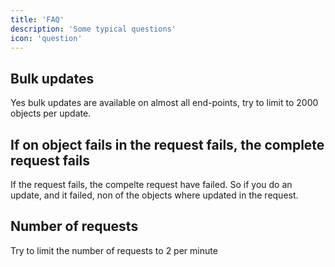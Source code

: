 ```yaml
---
title: 'FAQ'
description: 'Some typical questions'
icon: 'question'
---
```


## Bulk updates
Yes bulk updates are available on almost all end-points, try to limit to 2000 objects per update. 

## If on object fails in the request fails, the complete request fails
If the request fails, the compelte request have failed. So if you do an update, and it failed, non of the objects where updated in the request. 

## Number of requests
Try to limit the number of requests to 2 per minute
